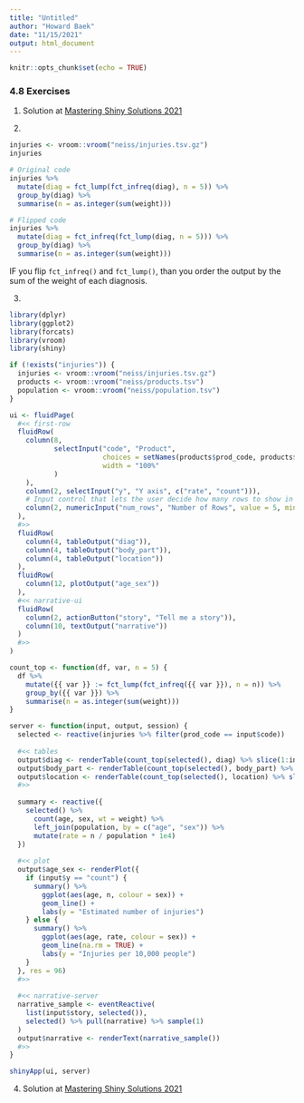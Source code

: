 ```yaml
---
title: "Untitled"
author: "Howard Baek"
date: "11/15/2021"
output: html_document
---
```


```r
knitr::opts_chunk$set(echo = TRUE)
```


### 4.8 Exercises

1. Solution at [Mastering Shiny Solutions 2021](https://mastering-shiny-solutions.org/case-study-er-injuries.html#exercise-5.8.1) 

2. 
```r
injuries <- vroom::vroom("neiss/injuries.tsv.gz")
injuries

# Original code
injuries %>%
  mutate(diag = fct_lump(fct_infreq(diag), n = 5)) %>%
  group_by(diag) %>%
  summarise(n = as.integer(sum(weight)))

# Flipped code
injuries %>%
  mutate(diag = fct_infreq(fct_lump(diag, n = 5))) %>%
  group_by(diag) %>%
  summarise(n = as.integer(sum(weight)))
```

IF you flip `fct_infreq()` and `fct_lump()`, than you order the output by the sum of the weight of each diagnosis.


3.
```r
library(dplyr)
library(ggplot2)
library(forcats)
library(vroom)
library(shiny)

if (!exists("injuries")) {
  injuries <- vroom::vroom("neiss/injuries.tsv.gz")
  products <- vroom::vroom("neiss/products.tsv")
  population <- vroom::vroom("neiss/population.tsv")
}

ui <- fluidPage(
  #<< first-row
  fluidRow(
    column(8,
           selectInput("code", "Product",
                       choices = setNames(products$prod_code, products$title),
                       width = "100%"
           )
    ),
    column(2, selectInput("y", "Y axis", c("rate", "count"))),
    # Input control that lets the user decide how many rows to show in the summary tables
    column(2, numericInput("num_rows", "Number of Rows", value = 5, min = 0, max = 6))
  ),
  #>>
  fluidRow(
    column(4, tableOutput("diag")),
    column(4, tableOutput("body_part")),
    column(4, tableOutput("location"))
  ),
  fluidRow(
    column(12, plotOutput("age_sex"))
  ),
  #<< narrative-ui
  fluidRow(
    column(2, actionButton("story", "Tell me a story")),
    column(10, textOutput("narrative"))
  )
  #>>
)

count_top <- function(df, var, n = 5) {
  df %>%
    mutate({{ var }} := fct_lump(fct_infreq({{ var }}), n = n)) %>%
    group_by({{ var }}) %>%
    summarise(n = as.integer(sum(weight)))
}

server <- function(input, output, session) {
  selected <- reactive(injuries %>% filter(prod_code == input$code))
  
  #<< tables
  output$diag <- renderTable(count_top(selected(), diag) %>% slice(1:input$num_rows), width = "100%")
  output$body_part <- renderTable(count_top(selected(), body_part) %>% slice(1:input$num_rows), width = "100%")
  output$location <- renderTable(count_top(selected(), location) %>% slice(1:input$num_rows), width = "100%")
  #>>
  
  summary <- reactive({
    selected() %>%
      count(age, sex, wt = weight) %>%
      left_join(population, by = c("age", "sex")) %>%
      mutate(rate = n / population * 1e4)
  })
  
  #<< plot
  output$age_sex <- renderPlot({
    if (input$y == "count") {
      summary() %>%
        ggplot(aes(age, n, colour = sex)) +
        geom_line() +
        labs(y = "Estimated number of injuries")
    } else {
      summary() %>%
        ggplot(aes(age, rate, colour = sex)) +
        geom_line(na.rm = TRUE) +
        labs(y = "Injuries per 10,000 people")
    }
  }, res = 96)
  #>>
  
  #<< narrative-server
  narrative_sample <- eventReactive(
    list(input$story, selected()),
    selected() %>% pull(narrative) %>% sample(1)
  )
  output$narrative <- renderText(narrative_sample())
  #>>
}

shinyApp(ui, server)
```


4. Solution at [Mastering Shiny Solutions 2021](https://mastering-shiny-solutions.org/case-study-er-injuries.html#exercise-5.8.4)